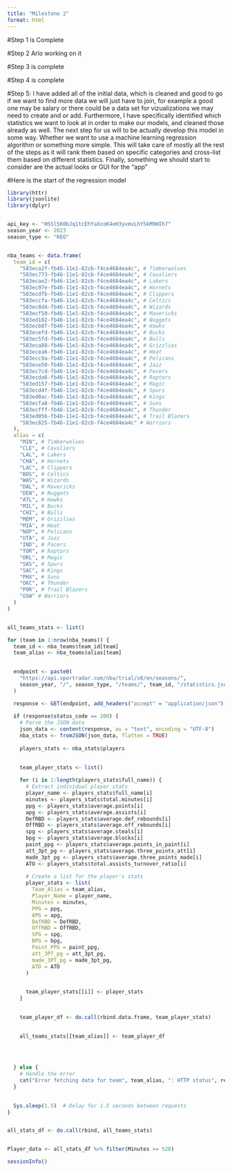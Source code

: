 ```yaml
---
title: "Milestone 2"
format: html
---
```




#Step 1 is Complete

#Step 2 Arlo working on it

#Step 3 is complete

#Step 4 is complete

#Step 5: I have added all of the initial data, which is cleaned and good to go if we want to find more data we will just have to join, for example a good one may be salary or there could be a data set for vizualizations we may need to create and or add. Furthermore, I have specifically identified which statistics we want to look at in order to make our models, and cleaned those already as well. The next step for us will to be actually develop this model in some way. Whether we want to use a machine learning regression algorithm or something more simple. This will take care of mostly all the rest of the steps as it will rank them based on specific categories and cross-list them based on different statistics. Finally, something we should start to consider are the actual looks or GUI for the "app" 


#Here is the start of the regression model 



```r

library(httr)
library(jsonlite)
library(dplyr)


api_key <- "HSSl560bJq1tcEhYaXzoK4eH3yvmvLhY5kM9WIh7" 
season_year <- 2023
season_type <- "REG"


nba_teams <- data.frame(
  team_id = c(
    "583eca2f-fb46-11e1-82cb-f4ce4684ea4c", # Timberwolves
    "583ec773-fb46-11e1-82cb-f4ce4684ea4c", # Cavaliers
    "583ecae2-fb46-11e1-82cb-f4ce4684ea4c", # Lakers
    "583ec97e-fb46-11e1-82cb-f4ce4684ea4c", # Hornets
    "583ecdfb-fb46-11e1-82cb-f4ce4684ea4c", # Clippers
    "583eccfa-fb46-11e1-82cb-f4ce4684ea4c", # Celtics
    "583ec8d4-fb46-11e1-82cb-f4ce4684ea4c", # Wizards
    "583ecf50-fb46-11e1-82cb-f4ce4684ea4c", # Mavericks
    "583ed102-fb46-11e1-82cb-f4ce4684ea4c", # Nuggets
    "583ecb8f-fb46-11e1-82cb-f4ce4684ea4c", # Hawks
    "583ecefd-fb46-11e1-82cb-f4ce4684ea4c", # Bucks
    "583ec5fd-fb46-11e1-82cb-f4ce4684ea4c", # Bulls
    "583eca88-fb46-11e1-82cb-f4ce4684ea4c", # Grizzlies
    "583ecea6-fb46-11e1-82cb-f4ce4684ea4c", # Heat
    "583ecc9a-fb46-11e1-82cb-f4ce4684ea4c", # Pelicans
    "583ece50-fb46-11e1-82cb-f4ce4684ea4c", # Jazz
    "583ec7cd-fb46-11e1-82cb-f4ce4684ea4c", # Pacers
    "583ecda6-fb46-11e1-82cb-f4ce4684ea4c", # Raptors
    "583ed157-fb46-11e1-82cb-f4ce4684ea4c", # Magic
    "583ecd4f-fb46-11e1-82cb-f4ce4684ea4c", # Spurs
    "583ed0ac-fb46-11e1-82cb-f4ce4684ea4c", # Kings
    "583ecfa8-fb46-11e1-82cb-f4ce4684ea4c", # Suns
    "583ecfff-fb46-11e1-82cb-f4ce4684ea4c", # Thunder
    "583ed056-fb46-11e1-82cb-f4ce4684ea4c", # Trail Blazers
    "583ec825-fb46-11e1-82cb-f4ce4684ea4c" # Warriors
  ),
  alias = c(
    "MIN", # Timberwolves
    "CLE", # Cavaliers
    "LAL", # Lakers
    "CHA", # Hornets
    "LAC", # Clippers
    "BOS", # Celtics
    "WAS", # Wizards
    "DAL", # Mavericks
    "DEN", # Nuggets
    "ATL", # Hawks
    "MIL", # Bucks
    "CHI", # Bulls
    "MEM", # Grizzlies
    "MIA", # Heat
    "NOP", # Pelicans
    "UTA", # Jazz
    "IND", # Pacers
    "TOR", # Raptors
    "ORL", # Magic
    "SAS", # Spurs
    "SAC", # Kings
    "PHX", # Suns
    "OKC", # Thunder
    "POR", # Trail Blazers
    "GSW" # Warriors
  )
)



```

```r
all_teams_stats <- list()

for (team in 1:nrow(nba_teams)) {
  team_id <- nba_teams$team_id[team]
  team_alias <- nba_teams$alias[team]
  

  endpoint <- paste0(
    "https://api.sportradar.com/nba/trial/v8/en/seasons/",
    season_year, "/", season_type, "/teams/", team_id, "/statistics.json?api_key=", api_key
  )

  response <- GET(endpoint, add_headers("accept" = "application/json"))
  
  if (response$status_code == 200) {
    # Parse the JSON data
    json_data <- content(response, as = "text", encoding = "UTF-8")
    nba_stats <- fromJSON(json_data, flatten = TRUE)
    
    players_stats <- nba_stats$players
    

    team_player_stats <- list()
    
    for (i in 1:length(players_stats$full_name)) {
      # Extract individual player stats
      player_name <- players_stats$full_name[i]
      minutes <- players_stats$total.minutes[i]
      ppg <- players_stats$average.points[i]
      apg <- players_stats$average.assists[i]
      DefRBD <- players_stats$average.def_rebounds[i]
      OffRBD <- players_stats$average.off_rebounds[i]
      spg <- players_stats$average.steals[i]
      bpg <- players_stats$average.blocks[i]
      paint_ppg <- players_stats$average.points_in_paint[i]
      att_3pt_pg <- players_stats$average.three_points_att[i]
      made_3pt_pg <- players_stats$average.three_points_made[i]
      ATO <- players_stats$total.assists_turnover_ratio[i]
      
      # Create a list for the player's stats
      player_stats <- list(
        Team_Alias = team_alias,
        Player_Name = player_name,
        Minutes = minutes,
        PPG = ppg,
        APG = apg,
        DefRBD = DefRBD,
        OffRBD = OffRBD,
        SPG = spg,
        BPG = bpg,
        Paint_PPG = paint_ppg,
        att_3PT_pg = att_3pt_pg,
        made_3PT_pg = made_3pt_pg,
        ATO = ATO
      )
      

      team_player_stats[[i]] <- player_stats
    }
    

    team_player_df <- do.call(rbind.data.frame, team_player_stats)
    

    all_teams_stats[[team_alias]] <- team_player_df
    


    
  } else {
    # Handle the error
    cat("Error fetching data for team", team_alias, ": HTTP status", response$status_code, "\n")
  }
  

  Sys.sleep(1.5)  # Delay for 1.5 seconds between requests
}


all_stats_df <- do.call(rbind, all_teams_stats)



```



```r
Player_data <- all_stats_df %>% filter(Minutes >= 528)
```


```r
sessionInfo()
```

